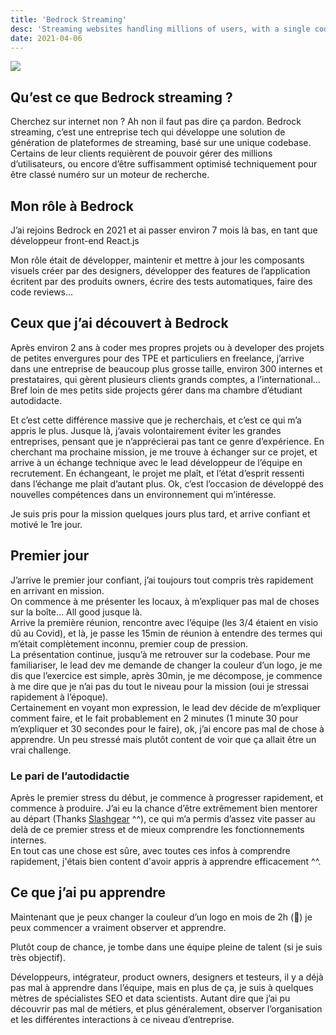 ```yaml
---
title: 'Bedrock Streaming'
desc: 'Streaming websites handling millions of users, with a single codebase'
date: 2021-04-06
---
```


<Image src="/assets/projects/bedrockstreaming/logo.png" layout="fill" />

## Qu’est ce que Bedrock streaming ?

Cherchez sur internet non ? Ah non il faut pas dire ça pardon. Bedrock streaming, c’est une entreprise tech qui développe une solution de génération de plateformes de streaming, basé sur une unique codebase. Certains de leur clients requièrent de pouvoir gérer des millions d’utilisateurs, ou encore d’être suffisamment optimisé techniquement pour être classé numéro sur un moteur de recherche.

## Mon rôle à Bedrock

J’ai rejoins Bedrock en 2021 et ai passer environ 7 mois là bas, en tant que développeur front-end React.js

Mon rôle était de développer, maintenir et mettre à jour les composants visuels créer par des designers, développer des features de l’application écritent par des produits owners, écrire des tests automatiques, faire des code reviews…

## Ceux que j’ai découvert à Bedrock

Après environ 2 ans à coder mes propres projets ou à developer des projets de petites envergures pour des TPE et particuliers en freelance, j’arrive dans une entreprise de beaucoup plus grosse taille, environ 300 internes et prestataires, qui gèrent plusieurs clients grands comptes, a l’international… Bref loin de mes petits side projects gérer dans ma chambre d’étudiant autodidacte.

Et c’est cette différence massive que je recherchais, et c’est ce qui m’a appris le plus. Jusque là, j’avais volontairement éviter les grandes entreprises, pensant que je n’apprécierai pas tant ce genre d’expérience. En cherchant ma prochaine mission, je me trouve à échanger sur ce projet, et arrive à un échange technique avec le lead développeur de l’équipe en recrutement. En échangeant, le projet me plaît, et l’état d’esprit ressenti dans l’échange me plait d’autant plus. Ok, c’est l’occasion de développé des nouvelles compétences dans un environnement qui m’intéresse.

Je suis pris pour la mission quelques jours plus tard, et arrive confiant et motivé le 1re jour.

## Premier jour

J’arrive le premier jour confiant, j’ai toujours tout compris très rapidement en arrivant en mission.  
On commence à me présenter les locaux, à m’expliquer pas mal de choses sur la boîte… All good jusque là.  
Arrive la première réunion, rencontre avec l’équipe (les 3/4 étaient en visio dû au Covid), et là, je passe les 15min de réunion à entendre des termes qui m’était complètement inconnu, premier coup de pression.  
La présentation continue, jusqu’à me retrouver sur la codebase. Pour me familiariser, le lead dev me demande de changer la couleur d’un logo, je me dis que l’exercice est simple, après 30min, je me décompose, je commence à me dire que je n’ai pas du tout le niveau pour la mission (oui je stressai rapidement à l’époque).  
Certainement en voyant mon expression, le lead dev décide de m’expliquer comment faire, et le fait probablement en 2 minutes (1 minute 30 pour m’expliquer et 30 secondes pour le faire), ok, j’ai encore pas mal de chose à apprendre. Un peu stressé mais plutôt content de voir que ça allait être un vrai challenge.

### Le pari de l’autodidactie

Après le premier stress du début, je commence à progresser rapidement, et commence à produire. J’ai eu la chance d’être extrêmement bien mentorer au départ (Thanks [Slashgear](https://blog.slashgear.dev) ^^), ce qui m’a permis d’assez vite passer au delà de ce premier stress et de mieux comprendre les fonctionnements internes.  
En tout cas une chose est sûre, avec toutes ces infos à comprendre rapidement, j'étais bien content d'avoir appris à apprendre efficacement ^^.

## Ce que j’ai pu apprendre

Maintenant que je peux changer la couleur d’un logo en mois de 2h (💪) je peux commencer a vraiment observer et apprendre.

Plutôt coup de chance, je tombe dans une équipe pleine de talent (si je suis très objectif).

Développeurs, intégrateur, product owners, designers et testeurs, il y a déjà pas mal à apprendre dans l’équipe, mais en plus de ça, je suis à quelques mètres de spécialistes SEO et data scientists. Autant dire que j’ai pu découvrir pas mal de métiers, et plus généralement, observer l’organisation et les différentes interactions à ce niveau d’entreprise.
